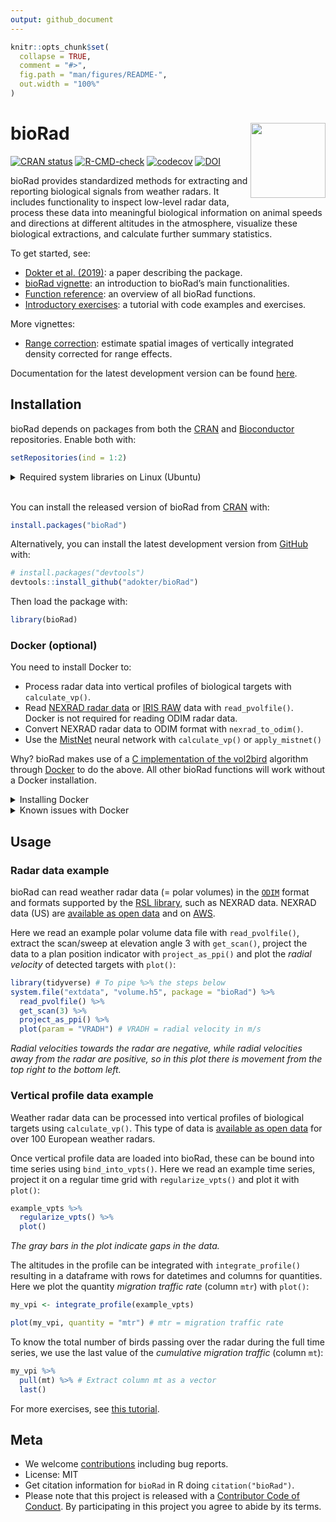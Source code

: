 ```yaml
---
output: github_document
---
```


<!-- README.md is generated from README.Rmd. Please edit that file and knit -->

```r
knitr::opts_chunk$set(
  collapse = TRUE,
  comment = "#>",
  fig.path = "man/figures/README-",
  out.width = "100%"
)
```

# bioRad <img src="man/figures/logo.png" align="right" alt="" width="120">

<!-- badges: start -->
[![CRAN status](https://www.r-pkg.org/badges/version/bioRad)](https://cran.r-project.org/package=bioRad)
[![R-CMD-check](https://github.com/adokter/bioRad/workflows/R-CMD-check/badge.svg)](https://github.com/adokter/bioRad/actions)
[![codecov](https://codecov.io/gh/adokter/bioRad/branch/master/graph/badge.svg?token=pDmyO4JVJu)](https://codecov.io/gh/adokter/bioRad)
[![DOI](https://zenodo.org/badge/DOI/10.5281/zenodo.3370004.svg)](https://doi.org/10.5281/zenodo.3370004)
<!-- badges: end -->

bioRad provides standardized methods for extracting and reporting biological signals from weather radars. It includes functionality to inspect low-level radar data, process these data into meaningful biological information on animal speeds and directions at different altitudes in the atmosphere, visualize these biological extractions, and calculate further summary statistics.

To get started, see:

* [Dokter et al. (2019)](https://doi.org/10.1111/ecog.04028): a paper describing the package.
* [bioRad vignette](https://adokter.github.io/bioRad/articles/bioRad.html): an introduction to bioRad's main functionalities.
* [Function reference](https://adokter.github.io/bioRad/reference/index.html): an overview of all bioRad functions.
* [Introductory exercises](https://adokter.github.io/bioRad/articles/rad_aero_19.html): a tutorial with code examples and exercises.

More vignettes:

* [Range correction](https://adokter.github.io/bioRad/articles/range_correction.html): estimate spatial images of vertically integrated density corrected for range effects.

Documentation for the latest development version can be found [here](https://adokter.github.io/bioRad/dev).

## Installation

bioRad depends on packages from both the [CRAN](https://CRAN.R-project.org) and
[Bioconductor](https://www.bioconductor.org/) repositories. Enable both with:

```r
setRepositories(ind = 1:2)
```

<details>
<summary>Required system libraries on Linux (Ubuntu)</summary>

The following system libraries are required before installing bioRad on Linux systems. In terminal, install these with:

```
sudo apt install libcurl4-openssl-dev
sudo apt install libssl-dev
sudo apt install libgdal-dev
```
</details>
<br>
You can install the released version of bioRad from [CRAN](https://CRAN.R-project.org) with:

```r
install.packages("bioRad")
```

Alternatively, you can install the latest development version from [GitHub](https://github.com/adokter/bioRad) with:

```r
# install.packages("devtools")
devtools::install_github("adokter/bioRad")
```

Then load the package with:

```r
library(bioRad)
```

### Docker (optional)

You need to install Docker to:

* Process radar data into vertical profiles of biological targets with `calculate_vp()`.
* Read [NEXRAD radar data](https://www.ncdc.noaa.gov/data-access/radar-data) or [IRIS RAW](ftp://ftp.sigmet.com/outgoing/manuals/IRIS_Programmers_Manual.pdf) data with `read_pvolfile()`. Docker is not required for reading ODIM radar data.
* Convert NEXRAD radar data to ODIM format with `nexrad_to_odim()`.
* Use the [MistNet](https://doi.org/10.1111/2041-210X.13280) neural network with `calculate_vp()` or `apply_mistnet()`

Why? bioRad makes use of a [C implementation of the vol2bird](https://github.com/adokter/vol2bird) algorithm through [Docker](https://www.docker.com/) to do the above. All other bioRad functions will work without a Docker installation.

<details>
<summary>Installing Docker</summary>

1. Go to [Docker Desktop](https://www.docker.com/products/docker-desktop).
2. Download Docker for Windows or Mac (free login required) and follow the installation instructions. Note that Docker for Windows requires Microsoft Windows 10 Professional or Enterprise 64-bit: installing Docker _Toolbox_ for previous Windows versions will not work.
3. Open the Docker application. The Docker (whale) icon will appear in your menu or task bar and indicate if it is running correctly.
4. Make local drive(s) available for Docker containers:
    * On Windows: right click the Docker icon > `Settings` > `Shared drives` > Select the drive(s) where you will be processing radar files > Click `Apply`.
    * On Mac: click the Docker icon > `Preferences` > `File sharing` > Add the drive(s) where you will be processing radar files > Click `Apply & Restart`.
5. In R do `check_docker()`.
6. You can now use the bioRad functionality that requires Docker.
</details>

<details>
<summary>Known issues with Docker</summary>

1. Hyper-V / Virtualbox conflicts on Windows. Docker requires Hyper-V enabled, but Hyper-V can not run together with Virtualbox. To use Virtualbox you will need to disable Hyper-V, which also disables Docker, and requires a reboot of the system.
2. For firewall issues on Windows, see [this issue](https://github.com/adokter/bioRad/issues/128)
3. For permission issues when running docker, specifically the error `Got permission denied while trying to connect to the Docker daemon socket at unix:///var/run/docker.sock`, see [this](https://techoverflow.net/2018/12/15/how-to-fix-docker-got-permission-denied-while-trying-to-connect-to-the-docker-daemon-socket/) solution. Running `sudo usermod -a -G docker $USER` in a terminal will fix this problem.
</details>

## Usage

### Radar data example

bioRad can read weather radar data (= polar volumes) in the [`ODIM`](http://eumetnet.eu/wp-content/uploads/2017/01/OPERA_hdf_description_2014.pdf) format and formats supported by the [RSL library](http://trmm-fc.gsfc.nasa.gov/trmm_gv/software/rsl/), such as NEXRAD data. NEXRAD data (US) are [available as open data](https://www.ncdc.noaa.gov/data-access/radar-data/nexrad) and on [AWS](https://registry.opendata.aws/noaa-nexrad/).

Here we read an example polar volume data file with `read_pvolfile()`, extract the scan/sweep at elevation angle 3 with `get_scan()`, project the data to a plan position indicator with `project_as_ppi()` and plot the _radial velocity_ of detected targets with `plot()`:

```r
library(tidyverse) # To pipe %>% the steps below
system.file("extdata", "volume.h5", package = "bioRad") %>%
  read_pvolfile() %>%
  get_scan(3) %>%
  project_as_ppi() %>%
  plot(param = "VRADH") # VRADH = radial velocity in m/s
```

_Radial velocities towards the radar are negative, while radial velocities away from the radar are positive, so in this plot there is movement from the top right to the bottom left._

### Vertical profile data example

Weather radar data can be processed into vertical profiles of biological targets using `calculate_vp()`. This type of data is [available as open data](https://enram.github.io/data-repository) for over 100 European weather radars.

Once vertical profile data are loaded into bioRad, these can be bound into time series using `bind_into_vpts()`. Here we read an example time series, project it on a regular time grid with `regularize_vpts()` and plot it with `plot()`:

```r
example_vpts %>%
  regularize_vpts() %>%
  plot()
```

_The gray bars in the plot indicate gaps in the data._

The altitudes in the profile can be integrated with `integrate_profile()` resulting in a dataframe with rows for datetimes and columns for quantities. Here we plot the quantity _migration traffic rate_ (column `mtr`) with `plot()`:

```r
my_vpi <- integrate_profile(example_vpts)

plot(my_vpi, quantity = "mtr") # mtr = migration traffic rate
```

To know the total number of birds passing over the radar during the full time series, we use the last value of the _cumulative migration traffic_ (column `mt`):

```r
my_vpi %>%
  pull(mt) %>% # Extract column mt as a vector
  last()
```

For more exercises, see [this tutorial](https://adokter.github.io/bioRad/articles/rad_aero_19.html).

## Meta

* We welcome [contributions](https://adokter.github.io/bioRad/CONTRIBUTING.html) including bug reports.
* License: MIT
* Get citation information for `bioRad` in R doing `citation("bioRad")`.
* Please note that this project is released with a [Contributor Code of Conduct](https://adokter.github.io/bioRad/CODE_OF_CONDUCT.html). By participating in this project you agree to abide by its terms.

